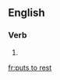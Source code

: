 ==English==

===Verb===
{{head|en|verb form}}

# {{en-third-person singular of|put to rest}}

[[fr:puts to rest]]